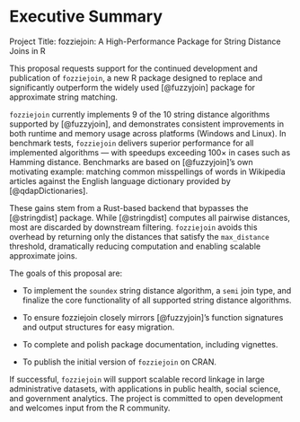 # Executive Summary

Project Title: fozziejoin: A High-Performance Package for String Distance Joins in R

This proposal requests support for the continued development and publication of `fozziejoin`, a new R package designed to replace and significantly outperform the widely used [@fuzzyjoin] package for approximate string matching.

`fozziejoin` currently implements 9 of the 10 string distance algorithms supported by [@fuzzyjoin], and demonstrates consistent improvements in both runtime and memory usage across platforms (Windows and Linux).
In benchmark tests, `fozziejoin` delivers superior performance for all implemented algorithms — with speedups exceeding 100× in cases such as Hamming distance.
Benchmarks are based on [@fuzzyjoin]'s own motivating example: matching common misspellings of words in Wikipedia articles against the English language dictionary provided by [@qdapDictionaries].

These gains stem from a Rust-based backend that bypasses the [@stringdist] package.
While [@stringdist] computes all pairwise distances, most are discarded by downstream filtering.
`fozziejoin` avoids this overhead by returning only the distances that satisfy the `max_distance` threshold, dramatically reducing computation and enabling scalable approximate joins.

The goals of this proposal are:

- To implement the `soundex` string distance algorithm, a `semi` join type, and finalize the core functionality of all supported string distance algorithms.

- To ensure fozziejoin closely mirrors [@fuzzyjoin]’s function signatures and output structures for easy migration.

- To complete and polish package documentation, including vignettes.

- To publish the initial version of `fozziejoin` on CRAN.

If successful, `fozziejoin` will support scalable record linkage in large administrative datasets, with applications in public health, social science, and government analytics.
The project is committed to open development and welcomes input from the R community.
